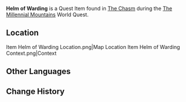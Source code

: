 {{Item Infobox
|id          = 101639
|image       = Item Helm of Warding.png
|type        = Quest Items
|description = One of the six lost offerings scattered throughout The Chasm. It was found hidden in the living quarters of the miners. A slightly less discerning eye might have mistaken it for a miner's hat.<br />It is heavily scarred and pitted, making one wonder how many miners' lives it must have saved.
|source1     = Found in [[The Chasm]] during [[The Millennial Mountains]]
}}
'''Helm of Warding''' is a Quest Item found in [[The Chasm]] during the [[The Millennial Mountains]] World Quest.

==Location==
<gallery hideaddbutton="true" captionalign="center">
Item Helm of Warding Location.png|Map Location
Item Helm of Warding Context.png|Context
</gallery>

==Other Languages==
{{Other Languages|default_hidden = 1
|en      = Helm of Warding
|zhs     = 庇佑之冠
|zhs_rm  = Bìyòu zhī Guān
|zht     = 庇佑之冠
|zht_rm  = Bìyòu zhī Guān
|ja      = 加護の冠
|ja_rm   = Kago no Kanmuri{{Assumed}}
|ko      = 수호의 투구
|ko_rm   = Suho-ui Tugu
|es      = Casco de protección
|fr      = Heaume de protection
|ru      = Шлем защиты
|th      = หมวกพิทักษ์
|th_rm   = 
|vi      = Nón Phù Hộ
|de      = Helm des dienlichen Schutzes
|id      = Ketopong Berkah
|pt      = Capacete da Proteção
}}

==Change History==
{{Change History|2.6}}
